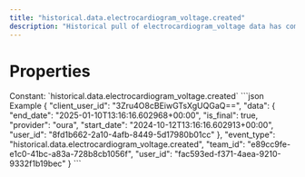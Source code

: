 ```yaml
---
title: "historical.data.electrocardiogram_voltage.created"
description: "Historical pull of electrocardiogram_voltage data has completed and you can now pull data for this resource."
---
```

# Properties
<ResponseField name="event_type" type="const string" required="true">
Constant: `historical.data.electrocardiogram_voltage.created`
</ResponseField>
<ResponseField name="team_id" type="string" required="true">
</ResponseField>
<ResponseField name="user_id" type="string" required="true">
</ResponseField>
<ResponseField name="client_user_id" type="string" required="true">
</ResponseField>
<ResponseField name="data" type="HistoricalDataCreated" required="true">
<Expandable title="HistoricalDataCreated" defaultOpen="true">
<ResponseField name="user_id" type="string" required="true">
</ResponseField>
<ResponseField name="start_date" type="string" required="true">
</ResponseField>
<ResponseField name="end_date" type="string" required="true">
</ResponseField>
<ResponseField name="is_final" type="boolean" required="true">
</ResponseField>
<ResponseField name="provider" type="string" required="true">
</ResponseField>
</Expandable>
</ResponseField>
<ResponseExample>
```json Example
{
  "client_user_id": "3Zru4O8cBEiwGTsXgUQGaQ==",
  "data": {
    "end_date": "2025-01-10T13:16:16.602968+00:00",
    "is_final": true,
    "provider": "oura",
    "start_date": "2024-10-12T13:16:16.602913+00:00",
    "user_id": "8fd1b662-2a10-4afb-8449-5d17980b01cc"
  },
  "event_type": "historical.data.electrocardiogram_voltage.created",
  "team_id": "e89cc9fe-e1c0-41bc-a83a-728b8cb1056f",
  "user_id": "fac593ed-f371-4aea-9210-9332f1b19bec"
}
```
</ResponseExample>
